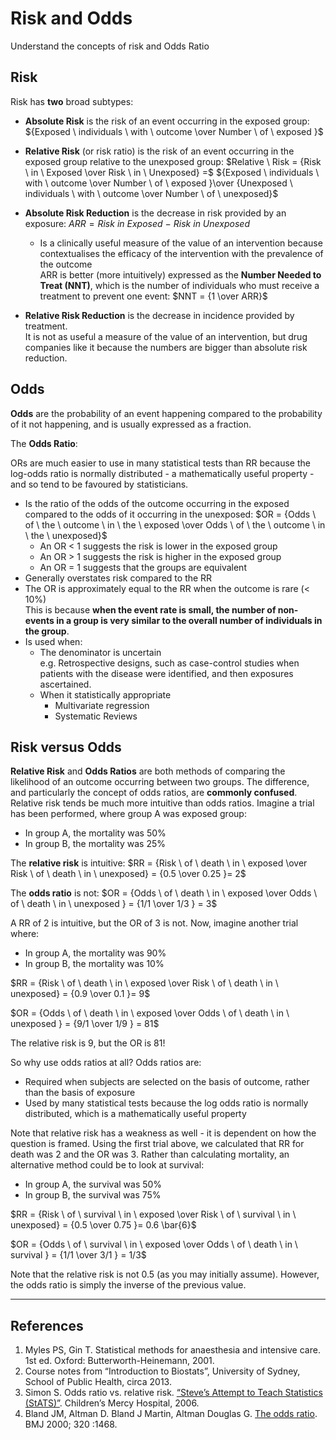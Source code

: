 # Risk and Odds

:::dual
Understand the concepts of risk and Odds Ratio
:::

## Risk

Risk has **two** broad subtypes:

* **Absolute Risk** is the risk of an event occurring in the exposed group: ${Exposed \ individuals \ with \ outcome \over Number \ of \ exposed }$
* **Relative Risk** (or risk ratio) is the risk of an event occurring in the exposed group relative to the unexposed group: $Relative \ Risk = {Risk \ in \ Exposed \over Risk \ in \ Unexposed} =$ ${Exposed \ individuals \ with \ outcome \over Number \ of \ exposed }\over {Unexposed \ individuals \ with \ outcome \over Number \ of \ unexposed}$


* **Absolute Risk Reduction** is the decrease in risk provided by an exposure: $ARR = Risk \ in \ Exposed \ - \ Risk \ in \ Unexposed$
    * Is a clinically useful measure of the value of an intervention because contextualises the efficacy of the intervention with the prevalence of the outcome\
    ARR is better (more intuitively) expressed as the **Number Needed to Treat (NNT)**, which is the number of individuals who must receive a treatment to prevent one event: $NNT = {1 \over ARR}$
* **Relative Risk Reduction** is the decrease in incidence provided by treatment.\
It is not as useful a measure of the value of an intervention, but drug companies like it because the numbers are bigger than absolute risk reduction.


## Odds

**Odds** are the probability of an event happening compared to the probability of it not happening, and is usually expressed as a fraction.

The **Odds Ratio**:

::: column-margin
ORs are much easier to use in many statistical tests than RR because the log-odds ratio is normally distributed - a mathematically useful property - and so tend to be favoured by statisticians.
:::

* Is the ratio of the odds of the outcome occurring in the exposed compared to the odds of it occurring in the unexposed: $OR = {Odds \ of \ the \ outcome \ in \ the \ exposed \over Odds \ of \ the \ outcome \ in \ the \ unexposed}$
    * An OR < 1 suggests the risk is lower in the exposed group
    * An OR > 1 suggests the risk is higher in the exposed group
    * An OR = 1 suggests that the groups are equivalent
* Generally overstates risk compared to the RR
* The OR is approximately equal to the RR when the outcome is rare (< 10%)\
This is because **when the event rate is small, the number of non-events in a group is very similar to the overall number of individuals in the group**.
* Is used when:
    * The denominator is uncertain\
    e.g. Retrospective designs, such as case-control studies when patients with the disease were identified, and then exposures ascertained.
    * When it statistically appropriate
        * Multivariate regression
        * Systematic Reviews


## Risk versus Odds

**Relative Risk** and **Odds Ratios** are both methods of comparing the likelihood of an outcome occurring between two groups. The difference, and particularly the concept of odds ratios, are **commonly confused**. Relative risk tends be much more intuitive than odds ratios. Imagine a trial has been performed, where group A was exposed group:

* In group A, the mortality was 50%
* In group B, the mortality was 25%

The **relative risk** is intuitive: $RR = {Risk \ of \ death \ in \ exposed \over Risk \ of \ death \ in \ unexposed} = {0.5 \over 0.25 }= 2$

The **odds ratio** is not: $OR = {Odds \ of \ death \ in \ exposed \over Odds \ of \ death \ in \ unexposed } = {1/1 \over 1/3 } = 3$

A RR of 2 is intuitive, but the OR of 3 is not. Now, imagine another trial where:

* In group A, the mortality was 90%
* In group B, the mortality was 10%

$RR = {Risk \ of \ death \ in \ exposed \over Risk \ of \ death \ in \ unexposed} = {0.9 \over 0.1 }= 9$

$OR = {Odds \ of \ death \ in \ exposed \over Odds \ of \ death \ in \ unexposed } = {9/1 \over 1/9 } = 81$

The relative risk is 9, but the OR is 81!

So why use odds ratios at all? Odds ratios are:

* Required when subjects are selected on the basis of outcome, rather than the basis of exposure  
* Used by many statistical tests because the log odds ratio is normally distributed, which is a mathematically useful property

Note that relative risk has a weakness as well - it is dependent on how the question is framed. Using the first trial above, we calculated that RR for death was 2 and the OR was 3. Rather than calculating mortality, an alternative method could be to look at survival:

* In group A, the survival was 50%
* In group B, the survival was 75%

$RR = {Risk \ of \ survival \ in \ exposed \over Risk \ of \ survival \ in \ unexposed} = {0.5 \over 0.75 }= 0.6 \bar{6}$

$OR = {Odds \ of \ survival \ in \ exposed \over Odds \ of \ death \ in \ survival } = {1/1 \over 3/1 } = 1/3$

Note that the relative risk is not 0.5 (as you may initially assume). However, the odds ratio is simply the inverse of the previous value.

---

## References

1. Myles PS, Gin T. Statistical methods for anaesthesia and intensive care. 1st ed. Oxford: Butterworth-Heinemann, 2001.
2. Course notes from "Introduction to Biostats", University of Sydney, School of Public Health, circa 2013.\
3. Simon S. Odds ratio vs. relative risk. ["Steve's Attempt to Teach Statistics (StATS)"](http://www.childrens-mercy.org/stats/journal/oddsratio.asp). Children's Mercy Hospital,  2006. 
4. Bland JM, Altman D. Bland J Martin, Altman Douglas G. [The odds ratio](http://www.bmj.com/content/320/7247/1468.1). BMJ 2000; 320 :1468.